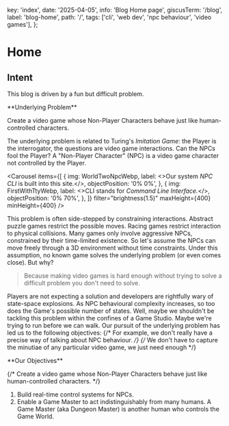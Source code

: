   key: 'index',
  date: '2025-04-05',
  info: 'Blog Home page',
  giscusTerm: '/blog',
  label: 'blog-home',
  path: '/',
  tags: ['cli', 'web dev', 'npc behaviour', 'video games'],
};



# Home

## Intent

This blog is driven by a fun but difficult problem.

<Card id="underlying-problem"> 
**Underlying Problem**

Create a video game whose Non-Player Characters behave just like human-controlled characters.
</Card>

The underlying problem is related to Turing's _Imitation Game_:
the Player is the interrogator,
the questions are video game interactions.
Can the NPCs fool the Player? <SideNote> A "Non-Player Character" (NPC) is a video game character not controlled by the Player.</SideNote>

<Carousel
  items={[
    {
      img: WorldTwoNpcWebp,
      label: <>Our system <em>NPC CLI</em> is built into this site.</>,
      objectPosition: '0% 0%',
    },
    {
      img: FirstWithTtyWebp,
      label: <>CLI stands for <em>Command Line Interface.</em></>,
      objectPosition: '0% 70%',
    },
  ]}
  filter="brightness(1.5)"
  maxHeight={400}
  minHeight={400}
/>

This problem is often side-stepped by constraining interactions.
Abstract puzzle games restrict the possible moves.
Racing games restrict interaction to physical collisions.
Many games only involve aggressive NPCs, constrained by their time-limited existence.
So let's assume the NPCs can move freely through a 3D environment without time constraints.
Under this assumption, no known game solves the underlying problem
(or even comes close). But why?

> Because making video games is hard enough without trying to solve a difficult problem
you don't need to solve.

Players are not expecting a solution
and developers are rightfully wary of state-space explosions. <SideNote>As NPC behavioural complexity increases, so too does the Game's possible number of states.</SideNote>
Well, maybe we shouldn't be tackling this problem within the confines of a Game Studio.
Maybe we're trying to run before we can walk.
Our pursuit of the underlying problem has led us to the following objectives:
{/* For example, we don't really have a precise way of talking about NPC behaviour. */}
{/* We don't have to capture the minutiae of any particular video game, we just need enough */}

<Card id="underlying-problem"> 
**Our Objectives**

{/* Create a video game whose Non-Player Characters behave just like human-controlled characters. */}

1. Build real-time control systems for NPCs.
2. Enable a Game Master to act indistinguishably from many humans. <SideNote>A Game Master (aka Dungeon Master) is another human who controls the Game World.</SideNote>
</Card>
